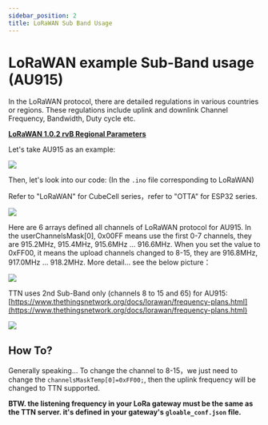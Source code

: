 ```yaml
---
sidebar_position: 2
title: LoRaWAN Sub Band Usage
---
```



# LoRaWAN example Sub-Band usage (AU915)


In the LoRaWAN protocol, there are detailed regulations in various countries or regions. These regulations include uplink and downlink Channel Frequency, Bandwidth, Duty cycle etc.

**[LoRaWAN 1.0.2 rvB Regional Parameters](https://resource.heltec.cn/download/LoRaWANRegionalParametersv1.0.2_final_1944_1.pdf)**

Let's take AU915 as an example:

![](img/lorawan-sub-band-usage/01.png)

Then, let's look into our code: (In the `.ino` file corresponding to LoRaWAN)

Refer to "LoRaWAN" for CubeCell series，refer to  "OTTA" for ESP32 series.

![](img/lorawan-sub-band-usage/02.png)

Here are 6 arrays defined all channels of LoRaWAN protocol for AU915. In the userChannelsMask[0], 0x00FF means use the first 0-7 channels, they are 915.2MHz, 915.4MHz, 915.6MHz … 916.6MHz. When you set the value to 0xFF00, it means the upload channels changed to 8-15, they are 916.8MHz, 917.0MHz … 918.2MHz. More detail... see the below picture：

![](img/lorawan-sub-band-usage/03.png)

TTN uses 2nd Sub-Band only (channels 8 to 15 and 65) for AU915:
[https://www.thethingsnetwork.org/docs/lorawan/frequency-plans.html](https://www.thethingsnetwork.org/docs/lorawan/frequency-plans.html)

![](img/lorawan-sub-band-usage/04.png)

## How To?

Generally speaking... To change the channel to 8-15，we just need to change the `channelsMaskTemp[0]=0xFF00;`, then the uplink frequency will be changed to TTN supported.

**BTW. the listening frequency in your LoRa gateway must be the same as the TTN server. it's defined in your gateway's `gloable_conf.json` file.**

